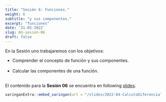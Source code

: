 ```yaml
---
title: "Sesión 6: Funciones."
weight: 6
subtitle: "y sus componentes."
excerpt: "funciones"
date: '31-05-2022'
slug: AU-sesion-06
draft: false
---
```

En la Sesión uno trabajaremos con los objetivos:

 * Comprender el concepto de función y sus componentes. <br/> <br/>
 * Calcular las componentes de una función. <br/> <br/>

El contenido para la **Sesión 06** se encuentra en following [slides](/slides/2022-04-CalculoDiferencial/AU-sesion-06).

```r
xaringanExtra::embed_xaringan(url = "/slides/2022-04-CalculoDiferencial/AU-sesion-06", ratio = "4:3")
```